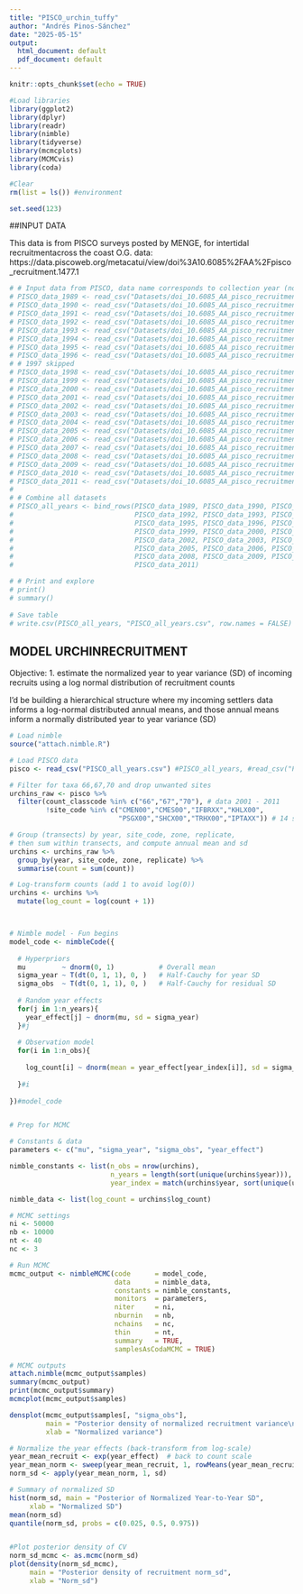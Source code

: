```yaml
---
title: "PISCO_urchin_tuffy"
author: "Andrés Pinos-Sánchez"
date: "2025-05-15"
output:
  html_document: default
  pdf_document: default
---
```


```r
knitr::opts_chunk$set(echo = TRUE)

#Load libraries
library(ggplot2)
library(dplyr)
library(readr)
library(nimble)
library(tidyverse)
library(mcmcplots)
library(MCMCvis)
library(coda)

#Clear
rm(list = ls()) #environment

set.seed(123)
```


##INPUT DATA

This data is from PISCO surveys posted by MENGE, for intertidal recruitmentacross the coast
O.G. data: https://data.piscoweb.org/metacatui/view/doi%3A10.6085%2FAA%2Fpisco_recruitment.1477.1
```r
# # Input data from PISCO, data name corresponds to collection year (not deployment)
# PISCO_data_1989 <- read_csv("Datasets/doi_10.6085_AA_pisco_recruitment.124.1.csv")  |> mutate(year = 1989, .before = 1)
# PISCO_data_1990 <- read_csv("Datasets/doi_10.6085_AA_pisco_recruitment.126.1.csv")  |> mutate(year = 1990, .before = 1)
# PISCO_data_1991 <- read_csv("Datasets/doi_10.6085_AA_pisco_recruitment.128.1.csv")  |> mutate(year = 1991, .before = 1)
# PISCO_data_1992 <- read_csv("Datasets/doi_10.6085_AA_pisco_recruitment.130.1.data") |> mutate(year = 1992, .before = 1)
# PISCO_data_1993 <- read_csv("Datasets/doi_10.6085_AA_pisco_recruitment.132.1.data") |> mutate(year = 1993, .before = 1)
# PISCO_data_1994 <- read_csv("Datasets/doi_10.6085_AA_pisco_recruitment.134.1.csv")  |> mutate(year = 1994, .before = 1)
# PISCO_data_1995 <- read_csv("Datasets/doi_10.6085_AA_pisco_recruitment.136.1.data") |> mutate(year = 1995, .before = 1)
# PISCO_data_1996 <- read_csv("Datasets/doi_10.6085_AA_pisco_recruitment.138.1.data") |> mutate(year = 1996, .before = 1)
# # 1997 skipped
# PISCO_data_1998 <- read_csv("Datasets/doi_10.6085_AA_pisco_recruitment.140.1.data") |> mutate(year = 1998, .before = 1)
# PISCO_data_1999 <- read_csv("Datasets/doi_10.6085_AA_pisco_recruitment.142.1.data") |> mutate(year = 1999, .before = 1)
# PISCO_data_2000 <- read_csv("Datasets/doi_10.6085_AA_pisco_recruitment.144.1.csv")  |> mutate(year = 2000, .before = 1)
# PISCO_data_2001 <- read_csv("Datasets/doi_10.6085_AA_pisco_recruitment.146.1.data") |> mutate(year = 2001, .before = 1)
# PISCO_data_2002 <- read_csv("Datasets/doi_10.6085_AA_pisco_recruitment.148.1.csv")  |> mutate(year = 2002, .before = 1)
# PISCO_data_2003 <- read_csv("Datasets/doi_10.6085_AA_pisco_recruitment.150.1.data") |> mutate(year = 2003, .before = 1)
# PISCO_data_2004 <- read_csv("Datasets/doi_10.6085_AA_pisco_recruitment.152.1.csv")  |> mutate(year = 2004, .before = 1)
# PISCO_data_2005 <- read_csv("Datasets/doi_10.6085_AA_pisco_recruitment.154.1.csv")  |> mutate(year = 2005, .before = 1)
# PISCO_data_2006 <- read_csv("Datasets/doi_10.6085_AA_pisco_recruitment.156.1.data") |> mutate(year = 2006, .before = 1)
# PISCO_data_2007 <- read_csv("Datasets/doi_10.6085_AA_pisco_recruitment.1364.1.data")|> mutate(year = 2007, .before = 1)
# PISCO_data_2008 <- read_csv("Datasets/doi_10.6085_AA_pisco_recruitment.1366.1.csv") |> mutate(year = 2008, .before = 1)
# PISCO_data_2009 <- read_csv("Datasets/doi_10.6085_AA_pisco_recruitment.1438.1.csv") |> mutate(year = 2009, .before = 1)
# PISCO_data_2010 <- read_csv("Datasets/doi_10.6085_AA_pisco_recruitment.1446.1.csv") |> mutate(year = 2010, .before = 1)
# PISCO_data_2011 <- read_csv("Datasets/doi_10.6085_AA_pisco_recruitment.1464.1.txt") |> mutate(year = 2011, .before = 1)
# 
# # Combine all datasets
# PISCO_all_years <- bind_rows(PISCO_data_1989, PISCO_data_1990, PISCO_data_1991, 
#                              PISCO_data_1992, PISCO_data_1993, PISCO_data_1994, 
#                              PISCO_data_1995, PISCO_data_1996, PISCO_data_1998,
#                              PISCO_data_1999, PISCO_data_2000, PISCO_data_2001,
#                              PISCO_data_2002, PISCO_data_2003, PISCO_data_2004, 
#                              PISCO_data_2005, PISCO_data_2006, PISCO_data_2007, 
#                              PISCO_data_2008, PISCO_data_2009, PISCO_data_2010, 
#                              PISCO_data_2011)

# # Print and explore
# print()
# summary()
 
# Save table
# write.csv(PISCO_all_years, "PISCO_all_years.csv", row.names = FALSE)

```

## MODEL URCHINRECRUITMENT

Objective:
1. estimate the normalized year to year variance (SD) of incoming recruits using a 
log normal distribution of recruitment counts

I'd be building a hierarchical structure where my incoming settlers data informs
a log-normal distributed annual means, and those annual means inform a normally 
distributed year to year variance (SD)
```r
# Load nimble
source("attach.nimble.R")

# Load PISCO data
pisco <- read_csv("PISCO_all_years.csv") #PISCO_all_years, #read_csv("PISCO_all_years.csv"), # source("PISCO_data_prep.R")

# Filter for taxa 66,67,70 and drop unwanted sites
urchins_raw <- pisco %>%
  filter(count_classcode %in% c("66","67","70"), # data 2001 - 2011
         !site_code %in% c("CMEN00","CMES00","IFBRXX","KHLX00",
                           "PSGX00","SHCX00","TRHX00","IPTAXX")) # 14 sites

# Group (transects) by year, site_code, zone, replicate, 
# then sum within transects, and compute annual mean and sd
urchins <- urchins_raw %>%
  group_by(year, site_code, zone, replicate) %>%
  summarise(count = sum(count))

# Log-transform counts (add 1 to avoid log(0))
urchins <- urchins %>%
  mutate(log_count = log(count + 1))



# Nimble model - Fun begins
model_code <- nimbleCode({
  
  # Hyperpriors
  mu         ~ dnorm(0, 1)           # Overall mean
  sigma_year ~ T(dt(0, 1, 1), 0, )   # Half-Cauchy for year SD
  sigma_obs  ~ T(dt(0, 1, 1), 0, )   # Half-Cauchy for residual SD
  
  # Random year effects
  for(j in 1:n_years){
    year_effect[j] ~ dnorm(mu, sd = sigma_year)
  }#j
  
  # Observation model
  for(i in 1:n_obs){
    
    log_count[i] ~ dnorm(mean = year_effect[year_index[i]], sd = sigma_obs)
    
  }#i
  
})#model_code


# Prep for MCMC

# Constants & data
parameters <- c("mu", "sigma_year", "sigma_obs", "year_effect")

nimble_constants <- list(n_obs = nrow(urchins),
                         n_years = length(sort(unique(urchins$year))),
                         year_index = match(urchins$year, sort(unique(urchins$year))))

nimble_data <- list(log_count = urchins$log_count)

# MCMC settings
ni <- 50000
nb <- 10000
nt <- 40
nc <- 3

# Run MCMC
mcmc_output <- nimbleMCMC(code      = model_code,
                          data      = nimble_data,
                          constants = nimble_constants,
                          monitors  = parameters,
                          niter     = ni,
                          nburnin   = nb,
                          nchains   = nc,
                          thin      = nt,
                          summary   = TRUE,
                          samplesAsCodaMCMC = TRUE)

# MCMC outputs
attach.nimble(mcmc_output$samples)
summary(mcmc_output)
print(mcmc_output$summary)
mcmcplot(mcmc_output$samples)

densplot(mcmc_output$samples[, "sigma_obs"],
         main = "Posterior density of normalized recruitment variance\n(exp(σ²) - 1)",
         xlab = "Normalized variance")

# Normalize the year effects (back-transform from log-scale)
year_mean_recruit <- exp(year_effect)  # back to count scale
year_mean_norm <- sweep(year_mean_recruit, 1, rowMeans(year_mean_recruit), "/")
norm_sd <- apply(year_mean_norm, 1, sd)

# Summary of normalized SD
hist(norm_sd, main = "Posterior of Normalized Year-to-Year SD",
     xlab = "Normalized SD")
mean(norm_sd)
quantile(norm_sd, probs = c(0.025, 0.5, 0.975))


#Plot posterior density of CV
norm_sd_mcmc <- as.mcmc(norm_sd)
plot(density(norm_sd_mcmc),
     main = "Posterior density of recruitment norm_sd",
     xlab = "Norm_sd")


```

